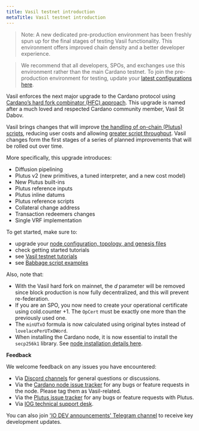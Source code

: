 ```yaml
---
title: Vasil testnet introduction
metaTitle: Vasil testnet introduction
---
```


>Note: A new dedicated pre-production environment has been freshly spun up for the final stages of testing Vasil functionality. This environment offers improved chain density and a better developer experience.

>We recommend that all developers, SPOs, and exchanges use this environment rather than the main Cardano testnet. To join the pre-production environment for testing, update your  [latest configurations here](https://book.world.dev.cardano.org/environments.html#pre-prod).

Vasil enforces the next major upgrade to the Cardano protocol using [Cardano’s hard fork combinator (HFC) approach](https://docs.cardano.org/core-concepts/about-hard-forks). This upgrade is named after a much loved and respected Cardano community member, Vasil St Dabov.

Vasil brings changes that will improve [the handling of on-chain (Plutus) scripts](https://iohk.io/en/blog/posts/2022/04/13/boosting-cardano-s-throughput-with-script-referencing/), reducing user costs and allowing [greater script throughput](https://iohk.io/en/blog/posts/2022/03/21/increasing-the-transaction-throughput-of-cardano/). Vasil changes form the first stages of a series of planned improvements that will be rolled out over time.

More specifically, this upgrade introduces:

-   Diffusion pipelining
-   Plutus v2 (new primitives, a tuned interpreter, and a new cost model)
-   New Plutus built-ins
-   Plutus reference inputs
-   Plutus inline datums
-   Plutus reference scripts
-   Collateral change address
-   Transaction redeemers changes
-   Single VRF implementation

To get started, make sure to:

* upgrade your [node configuration, topology, and genesis files](https://book.world.dev.cardano.org/environments.html)
* check getting started tutorials
* see [Vasil testnet tutorials](https://github.com/input-output-hk/Vasil-testnet)
* see [Babbage script examples](https://github.com/input-output-hk/cardano-node/tree/master/doc/reference/plutus)

Also, note that:

-  With the Vasil hard fork on mainnet, the *d* parameter will be removed since block production is now fully decentralized, and this will prevent re-federation.
-   If you are an SPO, you now need to create your operational certificate using cold.counter +1. The `OpCert` must be exactly one more than the previously used one.
-   The `minUTxO` formula is now calculated using original bytes instead of `lovelacePerUTxOWord`.
-   When installing the Cardano node, it is now essential to install the `secp256k1` library. See [node installation details here](https://github.com/input-output-hk/cardano-node/blob/master/doc/getting-started/install.md/).

**Feedback**

We welcome feedback on any issues you have encountered:
+ Via [Discord channels](https://discord.com/channels/826816523368005654/826816523964383263) for general questions or discussions.
+ Via the [Cardano node issue tracker](https://github.com/input-output-hk/cardano-node/issues) for any bugs or feature requests in the node. Please tag them as Vasil-related.
+ Via the [Plutus issue tracker](https://github.com/input-output-hk/plutus/issues) for any bugs or feature requests with Plutus.
+ Via [IOG technical support desk](https://iohk.zendesk.com/hc/en-us/categories/900000102203-Shelley-Testnet).

You can also join ['IO DEV announcements' Telegram channel](https://t.me/IOdevannouncements) to receive key development updates.
